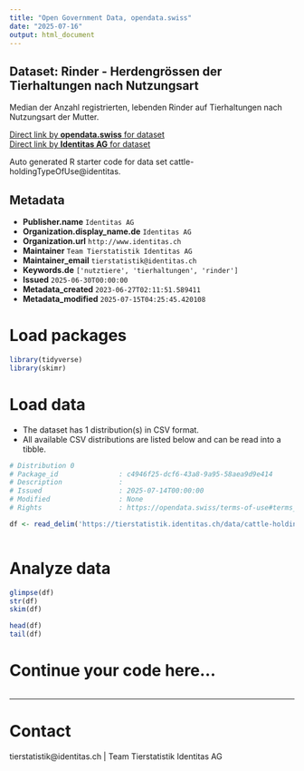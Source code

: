 ```yaml
---
title: "Open Government Data, opendata.swiss"
date: "2025-07-16"
output: html_document
---
```


## Dataset: Rinder - Herdengrössen der Tierhaltungen nach Nutzungsart

Median der Anzahl registrierten, lebenden Rinder auf Tierhaltungen nach Nutzungsart der Mutter.

[Direct link by **opendata.swiss** for dataset](https://opendata.swiss/de/dataset/rinder-herdengrossen-der-tierhaltungen-nach-nutzungsart)<br>
[Direct link by **Identitas AG** for dataset](https://tierstatistik.identitas.ch/)

Auto generated R starter code for data set cattle-holdingTypeOfUse@identitas.

## Metadata

- **Publisher.name** `Identitas AG`
- **Organization.display_name.de** `Identitas AG`
- **Organization.url** `http://www.identitas.ch`
- **Maintainer** `Team Tierstatistik Identitas AG`
- **Maintainer_email** `tierstatistik@identitas.ch`
- **Keywords.de** `['nutztiere', 'tierhaltungen', 'rinder']`
- **Issued** `2025-06-30T00:00:00`
- **Metadata_created** `2023-06-27T02:11:51.589411`
- **Metadata_modified** `2025-07-15T04:25:45.420108`


# Load packages

```r

library(tidyverse)
library(skimr)

```

# Load data

-   The dataset has 1 distribution(s) in CSV format.
-   All available CSV distributions are listed below and can be read into a tibble.

```r

# Distribution 0
# Package_id               : c4946f25-dcf6-43a8-9a95-58aea9d9e414
# Description              : 
# Issued                   : 2025-07-14T00:00:00
# Modified                 : None
# Rights                   : https://opendata.swiss/terms-of-use#terms_by

df <- read_delim('https://tierstatistik.identitas.ch/data/cattle-holdingTypeOfUse.csv')



```

# Analyze data

```r

glimpse(df)
str(df)
skim(df)

head(df)
tail(df)

```

# Continue your code here...

```r

```

------------------------------------------------------------------------

# Contact

tierstatistik@identitas.ch | Team Tierstatistik Identitas AG
